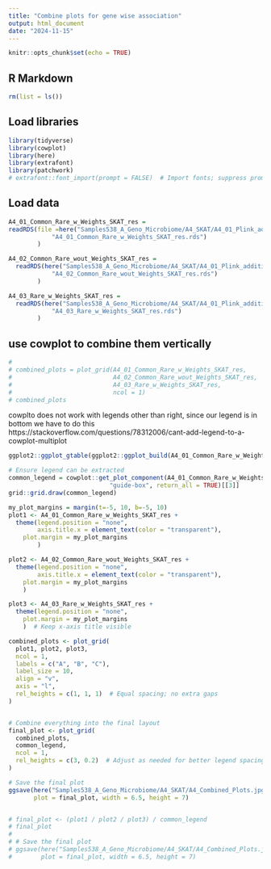 ```yaml
---
title: "Combine plots for gene wise association"
output: html_document
date: "2024-11-15"
---
```


```r
knitr::opts_chunk$set(echo = TRUE)
```

## R Markdown
```r
rm(list = ls())
```


## Load libraries
```r
library(tidyverse)
library(cowplot)
library(here)
library(extrafont)
library(patchwork)
# extrafont::font_import(prompt = FALSE)  # Import fonts; suppress prompts
```


## Load data
```r
A4_01_Common_Rare_w_Weights_SKAT_res =
readRDS(file =here("Samples538_A_Geno_Microbiome/A4_SKAT/A4_01_Plink_additive",
            "A4_01_Common_Rare_w_Weights_SKAT_res.rds")
        )

A4_02_Common_Rare_wout_Weights_SKAT_res = 
  readRDS(here("Samples538_A_Geno_Microbiome/A4_SKAT/A4_01_Plink_additive",
            "A4_02_Common_Rare_wout_Weights_SKAT_res.rds")
        )

A4_03_Rare_w_Weights_SKAT_res = 
  readRDS(here("Samples538_A_Geno_Microbiome/A4_SKAT/A4_01_Plink_additive",
            "A4_03_Rare_w_Weights_SKAT_res.rds")
        )

```

## use cowplot to combine them vertically
```r


# 
# combined_plots = plot_grid(A4_01_Common_Rare_w_Weights_SKAT_res,
#                            A4_02_Common_Rare_wout_Weights_SKAT_res,
#                            A4_03_Rare_w_Weights_SKAT_res,
#                            ncol = 1)
# combined_plots

```


cowplto does not work with legends other than right,
since our legend is in bottom we have to do this
https://stackoverflow.com/questions/78312006/cant-add-legend-to-a-cowplot-multiplot

```r
ggplot2::ggplot_gtable(ggplot2::ggplot_build(A4_01_Common_Rare_w_Weights_SKAT_res))

# Ensure legend can be extracted
common_legend = cowplot::get_plot_component(A4_01_Common_Rare_w_Weights_SKAT_res,
                            "guide-box", return_all = TRUE)[[3]]
grid::grid.draw(common_legend)
```



```r
my_plot_margins = margin(t=-5, 10, b=-5, 10)
plot1 <- A4_01_Common_Rare_w_Weights_SKAT_res + 
  theme(legend.position = "none",
        axis.title.x = element_text(color = "transparent"),
    plot.margin = my_plot_margins
        )

plot2 <- A4_02_Common_Rare_wout_Weights_SKAT_res + 
  theme(legend.position = "none",
        axis.title.x = element_text(color = "transparent"),
    plot.margin = my_plot_margins
    )

plot3 <- A4_03_Rare_w_Weights_SKAT_res + 
  theme(legend.position = "none",
    plot.margin = my_plot_margins
    )  # Keep x-axis title visible

combined_plots <- plot_grid(
  plot1, plot2, plot3,
  ncol = 1,
  labels = c("A", "B", "C"),
  label_size = 10,
  align = "v",
  axis = "l",
  rel_heights = c(1, 1, 1)  # Equal spacing; no extra gaps
)


# Combine everything into the final layout
final_plot <- plot_grid(
  combined_plots,
  common_legend,
  ncol = 1,
  rel_heights = c(3, 0.2)  # Adjust as needed for better legend spacing
)

# Save the final plot
ggsave(here("Samples538_A_Geno_Microbiome/A4_SKAT/A4_Combined_Plots.jpg"),
       plot = final_plot, width = 6.5, height = 7)



```


```r
# final_plot <- (plot1 / plot2 / plot3) / common_legend
# final_plot
# 
# # Save the final plot
# ggsave(here("Samples538_A_Geno_Microbiome/A4_SKAT/A4_Combined_Plots.jpg"),
#        plot = final_plot, width = 6.5, height = 7)

```

